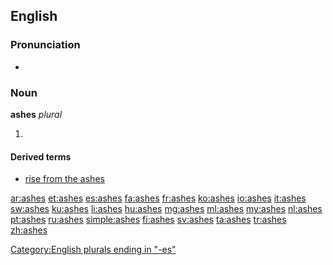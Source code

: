{{also|Ashes}}
==English==

===Pronunciation===
* {{audio|en-us-ashes.ogg|Audio (US)}}

===Noun===
'''ashes'''  ''plural''

# {{plural of|ash}}

====Derived terms====
* [[rise from the ashes]]

[[Category:English plurals ending in "-es"]]

[[ar:ashes]]
[[et:ashes]]
[[es:ashes]]
[[fa:ashes]]
[[fr:ashes]]
[[ko:ashes]]
[[io:ashes]]
[[it:ashes]]
[[sw:ashes]]
[[ku:ashes]]
[[li:ashes]]
[[hu:ashes]]
[[mg:ashes]]
[[ml:ashes]]
[[my:ashes]]
[[nl:ashes]]
[[pt:ashes]]
[[ru:ashes]]
[[simple:ashes]]
[[fi:ashes]]
[[sv:ashes]]
[[ta:ashes]]
[[tr:ashes]]
[[zh:ashes]]